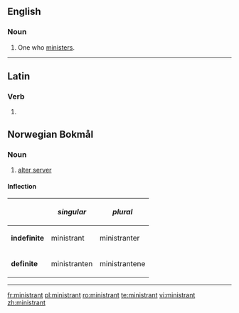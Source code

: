 ==English==

===Noun===
{{en-noun}}

# One who [[minister]]s.

----

==Latin==

===Verb===
{{la-verb-form|ministrant}}

# {{conjugation of|[[ministro#Latin|ministrō]]||3|p|pres|act|ind}}

==Norwegian Bokmål==

===Noun===
{{wikipedia|lang=no}}
{{head|no|noun}}

# [[alter server]]

====Inflection====
{|{{prettytable100}}
!
!''singular''
!''plural''
|-
|'''indefinite'''
|ministrant
|ministranter
|-
|'''definite'''
|ministranten
|ministrantene
|}

----

[[fr:ministrant]]
[[pl:ministrant]]
[[ro:ministrant]]
[[te:ministrant]]
[[vi:ministrant]]
[[zh:ministrant]]